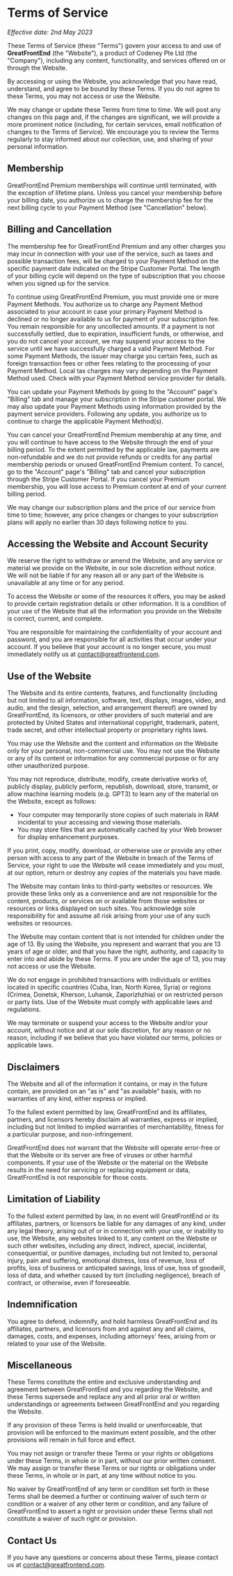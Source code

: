 # Terms of Service

_Effective date: 2nd May 2023_

These Terms of Service (these "Terms") govern your access to and use of **GreatFrontEnd** (the "Website"), a product of Codeney Pte Ltd (the "Company"), including any content, functionality, and services offered on or through the Website.

By accessing or using the Website, you acknowledge that you have read, understand, and agree to be bound by these Terms. If you do not agree to these Terms, you may not access or use the Website.

We may change or update these Terms from time to time. We will post any changes on this page and, if the changes are significant, we will provide a more prominent notice (including, for certain services, email notification of changes to the Terms of Service). We encourage you to review the Terms regularly to stay informed about our collection, use, and sharing of your personal information.

## Membership

GreatFrontEnd Premium memberships will continue until terminated, with the exception of lifetime plans. Unless you cancel your membership before your billing date, you authorize us to charge the membership fee for the next billing cycle to your Payment Method (see "Cancellation" below).

## Billing and Cancellation

The membership fee for GreatFrontEnd Premium and any other charges you may incur in connection with your use of the service, such as taxes and possible transaction fees, will be charged to your Payment Method on the specific payment date indicated on the Stripe Customer Portal. The length of your billing cycle will depend on the type of subscription that you choose when you signed up for the service.

To continue using GreatFrontEnd Premium, you must provide one or more Payment Methods. You authorize us to charge any Payment Method associated to your account in case your primary Payment Method is declined or no longer available to us for payment of your subscription fee. You remain responsible for any uncollected amounts. If a payment is not successfully settled, due to expiration, insufficient funds, or otherwise, and you do not cancel your account, we may suspend your access to the service until we have successfully charged a valid Payment Method. For some Payment Methods, the issuer may charge you certain fees, such as foreign transaction fees or other fees relating to the processing of your Payment Method. Local tax charges may vary depending on the Payment Method used. Check with your Payment Method service provider for details.

You can update your Payment Methods by going to the "Account" page's "Billing" tab and manage your subscription in the Stripe customer portal. We may also update your Payment Methods using information provided by the payment service providers. Following any update, you authorize us to continue to charge the applicable Payment Method(s).

You can cancel your GreatFrontEnd Premium membership at any time, and you will continue to have access to the Website through the end of your billing period. To the extent permitted by the applicable law, payments are non-refundable and we do not provide refunds or credits for any partial membership periods or unused GreatFrontEnd Premium content. To cancel, go to the "Account" page's "Billing" tab and cancel your subscription through the Stripe Customer Portal. If you cancel your Premium membership, you will lose access to Premium content at end of your current billing period.

We may change our subscription plans and the price of our service from time to time; however, any price changes or changes to your subscription plans will apply no earlier than 30 days following notice to you.

## Accessing the Website and Account Security

We reserve the right to withdraw or amend the Website, and any service or material we provide on the Website, in our sole discretion without notice. We will not be liable if for any reason all or any part of the Website is unavailable at any time or for any period.

To access the Website or some of the resources it offers, you may be asked to provide certain registration details or other information. It is a condition of your use of the Website that all the information you provide on the Website is correct, current, and complete.

You are responsible for maintaining the confidentiality of your account and password, and you are responsible for all activities that occur under your account. If you believe that your account is no longer secure, you must immediately notify us at contact@greatfrontend.com.

## Use of the Website

The Website and its entire contents, features, and functionality (including but not limited to all information, software, text, displays, images, video, and audio, and the design, selection, and arrangement thereof) are owned by GreatFrontEnd, its licensors, or other providers of such material and are protected by United States and international copyright, trademark, patent, trade secret, and other intellectual property or proprietary rights laws.

You may use the Website and the content and information on the Website only for your personal, non-commercial use. You may not use the Website or any of its content or information for any commercial purpose or for any other unauthorized purpose.

You may not reproduce, distribute, modify, create derivative works of, publicly display, publicly perform, republish, download, store, transmit, or allow machine learning models (e.g. GPT3) to learn any of the material on the Website, except as follows:

- Your computer may temporarily store copies of such materials in RAM incidental to your accessing and viewing those materials.
- You may store files that are automatically cached by your Web browser for display enhancement purposes.

If you print, copy, modify, download, or otherwise use or provide any other person with access to any part of the Website in breach of the Terms of Service, your right to use the Website will cease immediately and you must, at our option, return or destroy any copies of the materials you have made.

The Website may contain links to third-party websites or resources. We provide these links only as a convenience and are not responsible for the content, products, or services on or available from those websites or resources or links displayed on such sites. You acknowledge sole responsibility for and assume all risk arising from your use of any such websites or resources.

The Website may contain content that is not intended for children under the age of 13. By using the Website, you represent and warrant that you are 13 years of age or older, and that you have the right, authority, and capacity to enter into and abide by these Terms. If you are under the age of 13, you may not access or use the Website.

We do not engage in prohibited transactions with individuals or entities located in specific countries (Cuba, Iran, North Korea, Syria) or regions (Crimea, Donetsk, Kherson, Luhansk, Zaporizhzhia) or on restricted person or party lists. Use of the Website must comply with applicable laws and regulations.

We may terminate or suspend your access to the Website and/or your account, without notice and at our sole discretion, for any reason or no reason, including if we believe that you have violated our terms, policies or applicable laws.

## Disclaimers

The Website and all of the information it contains, or may in the future contain, are provided on an "as is" and "as available" basis, with no warranties of any kind, either express or implied.

To the fullest extent permitted by law, GreatFrontEnd and its affiliates, partners, and licensors hereby disclaim all warranties, express or implied, including but not limited to implied warranties of merchantability, fitness for a particular purpose, and non-infringement.

GreatFrontEnd does not warrant that the Website will operate error-free or that the Website or its server are free of viruses or other harmful components. If your use of the Website or the material on the Website results in the need for servicing or replacing equipment or data, GreatFrontEnd is not responsible for those costs.

## Limitation of Liability

To the fullest extent permitted by law, in no event will GreatFrontEnd or its affiliates, partners, or licensors be liable for any damages of any kind, under any legal theory, arising out of or in connection with your use, or inability to use, the Website, any websites linked to it, any content on the Website or such other websites, including any direct, indirect, special, incidental, consequential, or punitive damages, including but not limited to, personal injury, pain and suffering, emotional distress, loss of revenue, loss of profits, loss of business or anticipated savings, loss of use, loss of goodwill, loss of data, and whether caused by tort (including negligence), breach of contract, or otherwise, even if foreseeable.

## Indemnification

You agree to defend, indemnify, and hold harmless GreatFrontEnd and its affiliates, partners, and licensors from and against any and all claims, damages, costs, and expenses, including attorneys' fees, arising from or related to your use of the Website.

## Miscellaneous

These Terms constitute the entire and exclusive understanding and agreement between GreatFrontEnd and you regarding the Website, and these Terms supersede and replace any and all prior oral or written understandings or agreements between GreatFrontEnd and you regarding the Website.

If any provision of these Terms is held invalid or unenforceable, that provision will be enforced to the maximum extent possible, and the other provisions will remain in full force and effect.

You may not assign or transfer these Terms or your rights or obligations under these Terms, in whole or in part, without our prior written consent. We may assign or transfer these Terms or our rights or obligations under these Terms, in whole or in part, at any time without notice to you.

No waiver by GreatFrontEnd of any term or condition set forth in these Terms shall be deemed a further or continuing waiver of such term or condition or a waiver of any other term or condition, and any failure of GreatFrontEnd to assert a right or provision under these Terms shall not constitute a waiver of such right or provision.

## Contact Us

If you have any questions or concerns about these Terms, please contact us at contact@greatfrontend.com.
